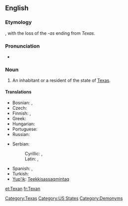 ==English==

===Etymology===
{{suffix|Texas|an}}, with the loss of the ''-as'' ending from ''Texas''.

===Pronunciation===
* {{rhymes|ɛksən}}

===Noun===
{{en-noun|Texans}}

# An inhabitant or a resident of the state of [[Texas]].

====Translations====
{{trans-top|an inhabitant or a resident of the state of Texas}}
* Bosnian: {{t|bs|Teksašanin|m}}, {{t|bs|Teksašanka|f}}
* Czech: {{t|cs|Texasan|m}}
* Finnish: {{t-|fi|teksasilainen}}, {{t-|fi|texasilainen}}
* Greek: {{t|el|Τεξανός|m|tr=Texanós}}
* Hungarian: {{t|hu|texasi}}
* Portuguese: {{t+|pt|texano|m}}
* Russian: {{t-|ru|техасец|m|tr=texásets}}
{{trans-mid}}
* Serbian:
*: Cyrillic: {{t|sr|Тексашанин|m|sc=Cyrl}}, {{t|sr|Тексашанка|f|sc=Cyrl}}
*: Latin: {{t|sr|Teksašanin|m}}, {{t|sr|Teksašanka|f}}
* Spanish: {{t-|es|texano|m}}, {{t|es|tejano|m}}
* Turkish: {{t|tr|Teksaslı}}
* [[Yup'ik]]: [[Teekkisassaqmintaq]]
{{trans-bottom}}

[[Category:Texas]]
[[Category:US States]]
[[Category:Demonyms]]

[[et:Texan]]
[[fr:Texan]]
